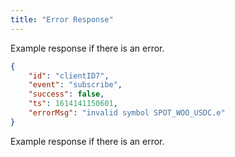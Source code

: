 ```yaml
---
title: "Error Response"
---
```


Example response if there is an error.

```json
{
    "id": "clientID7",
    "event": "subscribe",
    "success": false,
    "ts": 1614141150601,
    "errorMsg": "invalid symbol SPOT_WOO_USDC.e"
}
```

Example response if there is an error.
